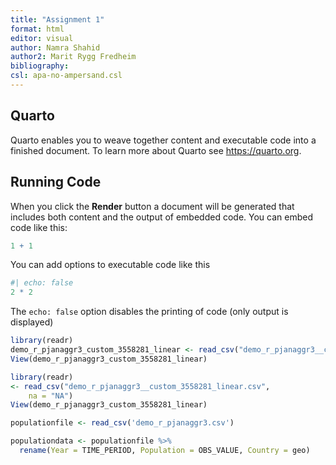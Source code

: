 ```yaml
---
title: "Assignment 1"
format: html
editor: visual
author: Namra Shahid
author2: Marit Rygg Fredheim
bibliography: 
csl: apa-no-ampersand.csl
---
```


## Quarto

Quarto enables you to weave together content and executable code into a finished document.
To learn more about Quarto see <https://quarto.org>.

## Running Code

When you click the **Render** button a document will be generated that includes both content and the output of embedded code.
You can embed code like this:

```r
1 + 1
```

You can add options to executable code like this

```r
#| echo: false
2 * 2
```

The `echo: false` option disables the printing of code (only output is displayed)

```r
library(readr)
demo_r_pjanaggr3_custom_3558281_linear <- read_csv("demo_r_pjanaggr3__custom_3558281_linear.csv")
View(demo_r_pjanaggr3_custom_3558281_linear)
```

```r
library(readr)
<- read_csv("demo_r_pjanaggr3__custom_3558281_linear.csv", 
    na = "NA")
View(demo_r_pjanaggr3_custom_3558281_linear)
```

```r
populationfile <- read_csv('demo_r_pjanaggr3.csv')
```

```r
populationdata <- populationfile %>%
  rename(Year = TIME_PERIOD, Population = OBS_VALUE, Country = geo)
```
